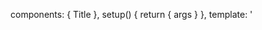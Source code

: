 
<Meta title="Example/Button" component={Title} />

  components: { Title },
  setup() {
    return { args }
  },
  template: '<Title v-bind="args" />'
})

# Primary Button

<Canvas>
  <Story
    name="Primary"
    args={{
      title: 'Hello from title'
    }}
  >
    {Template.bind({})}
  </Story>
</Canvas>
